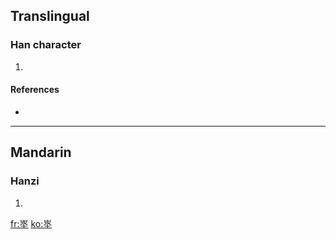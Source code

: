 ==Translingual==

===Han character===
{{Han char|rn=32|rad=土|as=07|sn=10|four=|canj=山水土 (UEG)}}

# {{defn|Han|sort=土07}}

====References====
* {{Han ref|kx=0229.270|dkj=05115|dj=0465.170|hdz=10445.030|uh=57CA|ud=22474}}

----

==Mandarin==

===Hanzi===
{{cmn-hanzi|pin=[[dì]] ([[di4]])|wg=ti<sup>4</sup>}}

# {{defn|Mandarin}}

[[fr:埊]]
[[ko:埊]]